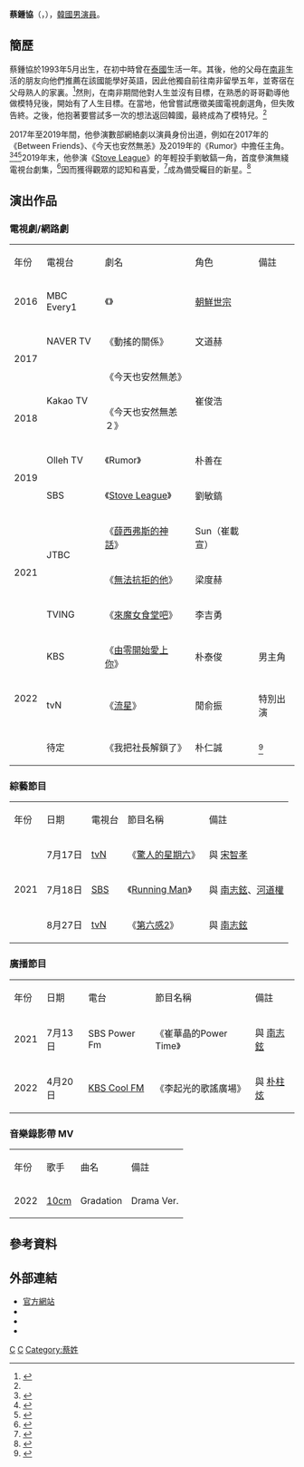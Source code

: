 {{藝人
| 姓名 = 蔡鍾協
| 類型 = 男演員
| 圖片 =
| 圖片尺寸 = 
| 圖片簡介 = 蔡鍾協 2021.8
| 本名 = 
| 外文名 = 채종협
| 外文 = ko
| 羅馬拼音 = Chae Jong-hyeop
| 英文名 = Jimmy
| 暱稱 = 
| 其他藝名 = 
| 國籍 = {{KOR}}
| 出生日期 = {{birth_date_and_age|1993|5|19}}
| 出生地點 = {{KOR}}[[首爾特別市|首爾特別市]]
| 宗教信仰 = 
| 配偶 = 
| 兒女 = 
| 父母 = 
| 語言 = [[韓語|韓語]]、[[英語|英語]]
| 職業 = [[演員|演員]]
| 教育程度 = [[首爾綜合藝術實用學校|首爾綜合藝術實用學校]] 時裝模特藝術學系
| 出道作 = 
| 出道日期 = {{start date and age|2014}}（模特兒）<br>{{start date and age|2016}}（演員）
| 代表作 = 《[[無法抗拒的他|無法抗拒的他]]》<br>《[[來魔女食堂吧|來魔女食堂吧]]》<br>《[[由零開始愛上你|由零開始愛上你]]》
| 活躍年代 = 
| 唱片公司 = 
| 經紀公司 = [[IOK_Company#YNK娛樂|YNK Entertainment]]
| 相關團體 = 
| 網站 = [http://ynkent.com/kr/cjh.html?ckattempt=1 官方網站]
| IMDb = 11174364
}}
'''蔡鍾協'''（{{lang-ko|채종협}}，{{bd|1993年|5月19日}}），[[韓國|韓國]][[男演員|男演員]]。

== 簡歷 ==
蔡鍾協於1993年5月出生，在初中時曾在[[泰國|泰國]]生活一年。其後，他的父母在[[南非|南非]]生活的朋友向他們推薦在該國能學好英語，因此他獨自前往南非留學五年，並寄宿在父母熟人的家裏。<ref name="BIO1">{{Cite web|title=남아공 유학 덕분에 연기자가 된 신인배우|url=https://1boon.kakao.com/newsade/chaejonghyeop|work=News Ade|language=ko|date=2020-02-22}}</ref>然則，在南非期間他對人生並沒有目標，在熟悉的哥哥勸導他做模特兒後，開始有了人生目標。在當地，他曾嘗試應徵美國電視劇選角，但失敗告終。之後，他抱著要嘗試多一次的想法返回韓國，最終成為了模特兒。<ref name="BIO1" />

2017年至2019年間，他參演數部網絡劇以演員身份出道，例如在2017年的《Between Friends》、《今天也安然無恙》及2019年的《Rumor》中擔任主角。<ref>{{Cite web|title=채종협, ‘흔들린 사이다’ 합류 확정…훈훈한 신예 등장 (공식입장)|url=http://www.topstarnews.net/news/articleView.html?idxno=263915|work=Topstarnews|language=ko|date=2017-05-12|access-date=2021-02-19|archive-date=2021-07-14|archive-url=https://web.archive.org/web/20210714114622/http://www.topstarnews.net/news/articleView.html?idxno=263915|dead-url=no}}</ref><ref>{{Cite web|title=[인터뷰] ‘오늘도 무사히’ 채종협, 그가 보여줄 앞으로의 활약…“믿고 보는, 공감할 수 있는 배우 되고파”|url=http://www.topstarnews.net/news/articleView.html?idxno=398879|work=Topstarnews|language=ko|date=2018-04-23|access-date=2021-02-19|archive-date=2018-04-25|archive-url=https://web.archive.org/web/20180425184354/http://www.topstarnews.net/news/articleView.html?idxno=398879|dead-url=no}}</ref><ref>{{Cite web|title=[공식] 채종협, 웹드라마 '루머' 출연 확정..'차세대 유망주' 예고|url=https://www.sedaily.com/NewsView/1VLTWD8MKZ/GA01?mobile|work=首爾經濟|language=ko|date=2019-07-25}}</ref>2019年末，他參演《[[Stove_League|Stove League]]》的年輕投手劉敏鎬一角，首度參演無綫電視台劇集，<ref>{{Cite web|title='스토브리그' 채종협, 진짜 선수 방불케 하는 다부진 체격 "지상파 첫 데뷔작"|url=https://ent.sbs.co.kr/news/article.do?article_id=E10009776102|work=SBS演藝新聞|language=ko|date=2020-01-10}}</ref>因而獲得觀眾的認知和喜愛，<ref>{{Cite web|title=‘스토브리그’ 채종협, ‘최고의 엔딩’ 최희진이 만났다|url=http://www.beautyhankook.com/news/articleView.html?idxno=60345|work=Beauty Hankook|language=ko|date=2020-08-25}}</ref>成為備受矚目的新星。<ref>{{Cite web|title='스토브리그' 유망주 맞아? '시지프스' 채종협, 완벽 변신|url=https://www.hankyung.com/entertainment/article/202102194321H|work=韓國經濟|language=ko|date=2021-02-19|access-date=2021-02-19|archive-date=2021-02-26|archive-url=https://web.archive.org/web/20210226193841/https://www.hankyung.com/entertainment/article/202102194321H|dead-url=no}}</ref>


== 演出作品 ==
=== 電視劇/網路劇 ===
{|class="wikitable" style="text-align:center"
|-style="background:#00477D; color:#FFFFFF; font-weight:bold" align="center"
| 年份 || 電視台 || 劇名 || 角色 || 備註
|-
| 2016 || MBC Every1 || 《{{link-ko|Toondra Show 第二季－朝鮮王朝實錄|웹툰히어로 툰드라쇼}}》 || [[朝鮮世宗|朝鮮世宗]] || 
|-
| rowspan="2" | 2017 || NAVER TV || 《動搖的關係》 || 文道赫 ||
|-
| rowspan="2" | Kakao TV || 《今天也安然無恙》 || rowspan="2"|崔俊浩 ||
|-
| 2018 || 《今天也安然無恙２》 ||
|-
| rowspan="2" | 2019 || Olleh TV || 《Rumor》 || 朴善在 ||
|-
| SBS || 《[[Stove_League|Stove League]]》 || 劉敏鎬 ||
|-
| rowspan="3" | 2021 || rowspan="2"|JTBC || 《[[Sisyphus:_the_myth|薛西弗斯的神話]]》 || Sun（崔載宣） ||
|-
| 《[[無法抗拒的他|無法抗拒的他]]》 || 梁度赫 ||
|-
| TVING || 《[[來魔女食堂吧|來魔女食堂吧]]》 || 李吉勇 ||
|-
| rowspan="3" | 2022 || KBS || 《[[由零開始愛上你|由零開始愛上你]]》 || 朴泰俊 ||男主角
|-
| tvN || 《[[流星_(韓國電視劇)|流星]]》 || 閒俞振 || 特別出演
|-
| 待定 || 《我把社長解鎖了》 || 朴仁誠 ||<ref>{{cite news|url=https://sports.chosun.com/news/ntype.htm?id=202201130100076560004704&servicedate=20220112|title=[단독] 채종협, 2022년에도 열일..'사장님을 잠금해제' 주인공|publisher=스포츠조선|accessdate=2022-01-12}}</ref>
|}

=== 綜藝節目 ===
{|class="wikitable" style="text-align:center"
|-style="background:#00477D; color:#FFFFFF; font-weight:bold" align="center"
| 年份 || 日期 || 電視台 || 節目名稱 || 備註
|-
|rowspan=3|2021||7月17日||[[tvN|tvN]]||《[[驚人的星期六|驚人的星期六]]》||與 [[宋智孝|宋智孝]]
|-
|7月18日||[[SBS|SBS]]||《[[Running_Man|Running Man]]》||與 [[南志鉉|南志鉉]]、[[河道權|河道權]]
|-
|8月27日||[[tvN|tvN]]||《[[第六感2|第六感2]]》||與 [[南志鉉|南志鉉]]
|}

=== 廣播節目 ===
{|class="wikitable" style="text-align:center"
|-style="background:#00477D; color:#FFFFFF; font-weight:bold" align="center"
| 年份 || 日期 || 電台 || 節目名稱 || 備註
|-
|2021||7月13日||SBS Power Fm||《崔華晶的Power Time》||與 [[南志鉉|南志鉉]]
|-
|2022||4月20日||[[KBS第2FM|KBS Cool FM]]||《李起光的歌謠廣場》||與 [[朴柱炫|朴柱炫]]
|}

=== 音樂錄影帶 MV ===
{|class="wikitable" style="text-align:center"
|-style="background:#00477D; color:#FFFFFF; font-weight:bold" align="center"
| 年份 || 歌手 || 曲名 || 備註
|-
|2022||[[10cm|10cm]]||Gradation||Drama Ver.
|}

== 參考資料 ==
{{reflist}}

== 外部連結 ==
* [http://ynkent.com/kr/cjh.html?ckattempt=1 官方網站]
* {{instagram|chaejh_}}
* {{IMDb name|11174364}}
* {{HanCinema person|Chae_Jong-hyeop}}{{en}}

{{YNK Entertainment}}
[[Category:韓國電視演員|C]]
[[Category:韓國男演員|C]]
[[Category:蔡姓|Category:蔡姓]]